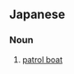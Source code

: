 ==Japanese==
{{ja-kanjitab|かん|し|せん|yomi=on}}

===Noun===
{{ja-noun|かんしせん}}

# [[patrol boat]]
#: {{ja-usex|'''監視船'''の監視を続けている。|'''かんしせん''' の かんし を つづけて いる。|They have been keeping watch over the patrol boats.}}
